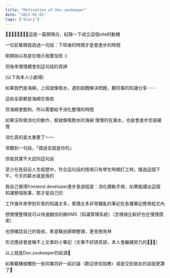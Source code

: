 ```yaml
---
title: "Motivation of Dev.zookeeper"
date: "2021-01-01"
tags: ["diary"]
---
```

👋🏻👋🏻👋🏻👋🏻這是一篇開場白，紀錄一下成立這個site的動機


一位前輩跟我說過一句話：下班後的時間才是會進步的時間

剛開始以為是在暗示我要加班 :)

但後來慢慢體會到這句話的真諦

(以下為本人小劇場)

如果我們是海綿，上班就像吸水，遇到挑戰解決問題，聽同事的知識分享⋯⋯

這些全部都是海綿在吸收

但海綿會飽和，所以需要給予消化整理的時間

如果沒有做消化的動作，那就像吸飽水的海綿 慢慢的在漏水，也是會進步但是緩慢

 消化真的是太重要了～～

常聽到一句話，「撐過去就是你的」 

但我其實不大認同這句話

至少在我目前人生經歷中，符合這句話的情境只有學生時期打工時，撐過這個下午，今天的薪水就是我的

我自己覺得frontend developer進步長過程是：消化跟動手做，如果能講出這個知識整個故事，那才是自己的

工作幾年來學到珍貴的知識太多，累積太多非常雜亂的筆記在各種筆記應用程式內

想慢慢整理成可以快速翻找的微KMS（知識管理系統）（怎樣做比較好也在慢慢摸索）

也想確認自己的吸收，希望藉由歸類整理，更見樹見林

形式應該會是稱不上文章的小筆記（文筆不好請見諒，本人會繼續努力的🏋🏻‍♀️）

以上就是Dev.zookeeper的起源🐣

如果藉機接觸到一些同業同好一起討論（歡迎來信指教）或是交到朋友的話就更讚了💖